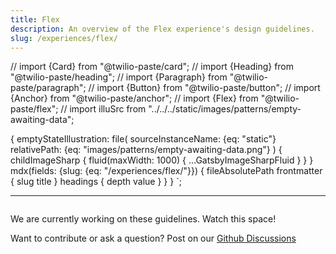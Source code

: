```yaml
---
title: Flex
description: An overview of the Flex experience's design guidelines.
slug: /experiences/flex/
---
```


// import {​Card} from "@twilio-paste/card";
// import {Heading} from "@twilio-paste/heading";
// import {Paragraph} from "@twilio-paste/paragraph";
// import {Button} from "@twilio-paste/button";
// import {​Anchor} from "@twilio-paste/anchor";
// import {Flex} from "@twilio-paste/flex";
// import illuSrc from "../../../static/images/patterns/empty-awaiting-data";

  {
    emptyStateIllustration: file(
      sourceInstanceName: {eq: "static"}
      relativePath: {eq: "images/patterns/empty-awaiting-data.png"}
    ) {
      childImageSharp {
        fluid(maxWidth: 1000) {
          ...GatsbyImageSharpFluid
        }
      }
    }
    mdx(fields: {slug: {eq: "/experiences/flex/"}}) {
      fileAbsolutePath
      frontmatter {
        slug
        title
      }
      headings {
        depth
        value
      }
    }
  }
`;

<content>

<ComponentHeader name={props.pageContext.frontmatter.title} description={props.pageContext.frontmatter.description} />

</content>

---

<contentwrapper>

<PageAside data={props.data.mdx} />

<content>

<Img fluid={props.data.emptyStateIllustration.childImageSharp.fluid} />

We are currently working on these guidelines. Watch this space!

Want to contribute or ask a question? Post on our [Github Discussions](https://github.com/twilio-labs/paste/discussions)

</content>
</contentwrapper>
